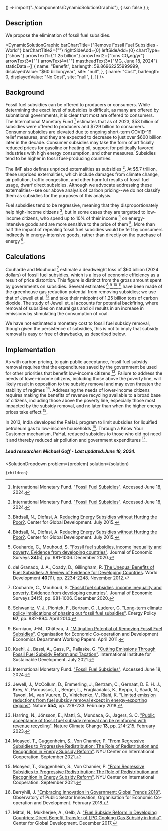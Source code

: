 

  () => import("../components/DynamicSolutionGraphic"),
  { ssr: false }
);

## Description

We propose the elimination of fossil fuel subsidies.

<DynamicSolutionGraphic
  barChartTitle={"Remove Fossil Fuel Subsidies - World"}
  barChartTitle2={""}
  rightSideAdd={0}
  leftSideAdd={0}
  chartType={"show"}
  arrowText1={"1.25 billion"}
  arrowText2={"tons CO₂eq/yr"}
  arrowText3={""}
  arrowText4={""}
  mastheadText3={"MG, June 18, 2024"}
 staticData={[
    {
     name: "Benefit",
      barlength: 59.86962255999999,
      displayedValue: "$60 billion/year",
      site: "null",
    },
    {
      name: "Cost",
      barlength: 0,
      displayedValue: "No Cost",
      site: "null",
    },
  ]}
/>

## Background

Fossil fuel subsidies can be offered to producers or consumers. While determining the exact level of subsidies is difficult, as many are offered by subnational governments, it is clear that most are offered to consumers. The International Monetary Fund [^"8"] estimates that as of 2023, $53 billion of subsidies were offered to producers and $729 billion to consumers. Consumer subsidies are elevated due to ongoing short-term COVID-19 relief measures, and they are expected to decrease to just over $600 billion later in the decade. Consumer subsidies may take the form of artificially reduced prices for gasoline or heating oil, support for politically favored industries with high energy consumption, and other measures. Subsidies tend to be higher in fossil fuel-producing countries.

The IMF also defines unpriced externalities as subsidies [^"8"]. At $5.7 trillion, these unpriced externalities, which include damages from climate change, air pollution, traffic congestion, and other harmful results of fossil fuel usage, dwarf direct subsidies. Although we advocate addressing these externalities--see our above analysis of carbon pricing--we do not classify them as subsidies for the purposes of this analysis.

Fuel subsidies tend to be regressive, meaning that they disproportionately help high-income citizens [^"3"], but in some cases they are targetted to low-income citizens, who spend up to 10% of their income [^"3"] on energy-intensive goods and are more sensitive to the price of them [^"6"]. More than half the impact of repealing fossil fuel subsidies would be felt by consumers indirectly in energy-intensive goods, rather than directly on the purchase of energy [^"2"].

## Calculations

Couharde and Mouhoud [^"6"] estimate a deadweight loss of $60 billion (2024 dollars) of fossil fuel subsidies, which is a loss of economic efficiency as a result of price distortion. This figure is distinct from the gross amount spent by governments on subsidies. Several estimates [^"9"],[^"10"],[^"1"],[^"8"] have been made of the greenhouse gas reduction potential from removing subsidies; we use that of Jewell et al. [^"7"] and take their midpoint of 1.25 billion tons of carbon dioxide. The study of Jewell et. al accounts for potential backfiring, where removal of subsidies on natural gas and oil results in an increase in emissions by stimulating the consumption of coal.

We have not estimated a monetary cost to fossil fuel subsidy removal, though given the persistence of subsidies, this is not to imply that subsidy removal is easy or free of drawbacks, as described below.

## Implementation

As with carbon pricing, to gain public acceptance, fossil fuel subsidy removal requires that the expenditures saved by the government be used for other priorities that benefit low-income citizens [^"11"]. Failure to address the needs of lower-income citizens, including those above the poverty line, will likely result in opposition to the subsidy removal and may even threaten the stability of regimes [^"12"]. Addressing the needs of lower-income citizens requires making the benefits of revenue recycling available to a broad base of citizens, including those above the poverty line, especially those most impacted by the subsidy removal, and no later than when the higher energy prices take effect [^"12"].

In 2013, India developed the PaHaL program to limit subsidies for liquified petroleum gas to low-income households [^"4"]. Through a Know Your Customer mechanism, PaHaL reduced subsidies to those who did not need it and thereby reduced air pollution and government expenditures [^"5"].

##### Lead researcher: Michael Goff - Last updated:June 18, 2024.



[^"5"]: Mittal, N., Mukherjee, A., Gelb, A. ["Fuel Subsidy Reform in Developing Countries: Direct Benefit Transfer of LPG Cooking Gas Subsidy in India"](https://www.cgdev.org/publication/fuel-subsidy-reform-developing-countries-india). Center for Global Development. December 2017.
[^"4"]: Berryhill, J. ["Embracing Innovation in Government: Global Trends 2018"](https://oecd-opsi.org/blog/embracing-innovation-in-government-global-trends-2018/). Observatory of Public Sector Innovation, Organisation for Economic Co-operation and Development. February 2018.
[^"1"]: Kuehl, J., Bassi, A., Gass, P., Pallaske, G. ["Cutting Emissions Through Fossil Fuel Subsidy Reform and Taxation"](https://www.iisd.org/publications/cutting-emissions-fossil-fuel-subsidies-taxation). International Institute for Sustainable Development. July 2021.
[^"2"]: del Granado, J. A., Coady, D., Gillingham, R. [The Unequal Benefits of Fuel Subsidies: A Review of Evidence for Developing Countries](https://www.sciencedirect.com/science/article/abs/pii/S0305750X12001155). World Development **40**(11), pp. 2234-2248. November 2012.
[^"3"]: Birdsall, N., Diofasi, A. [Reducing Energy Subsidies without Hurting the Poor?](https://www.cgdev.org/blog/reducing-energy-subsidies-without-hurting-poor). Center for Global Development. July 2015.
[^"6"]: Couharde, C., Mouhoud, S. ["Fossil fuel subsidies, income inequality and poverty. Evidence from developing countries"](https://onlinelibrary.wiley.com/doi/abs/10.1111/joes.12384). Journal of Economic Surveys **34**(5), pp. 981-1006. December 2020.
[^"7"]: Jewell, J., McCollum, D., Emmerling, J., Bertram, C., Gernaat, D. E. H. J., Krey, V., Paroussos, L., Berger, L., Fragkiadakis, K., Keppo, I., Saadi, N., Tavoni, M., van Vuuren, D., Vinichenko, V., Riahi, K. ["Limited emission reductions from fuel subsidy removal except in energy-exporting regions"](https://www.nature.com/articles/nature25467). Nature **554**, pp. 229-233. February 2018.
[^"8"]: International Monetary Fund. ["Fossil Fuel Subsidies"](https://www.imf.org/en/Topics/climate-change/energy-subsidies). Accessed June 18, 2024.
[^"9"]: Schwanitz, V. J., Piontek, F., Bertram, C., Luderer, G. ["Long-term climate policy implications of phasing out fossil fuel subsidies"](https://ideas.repec.org/a/eee/enepol/v67y2014icp882-894.html). Energy Policy **67**, pp. 882-894. April 2014.
[^"10"]: Burniaux, J-M., Château, J. ["Mitigation Potential of Removing Fossil Fuel Subsidies"](https://www.oecd-ilibrary.org/economics/mitigation-potential-of-removing-fossil-fuel-subsidies_5kgdx1jr2plp-en). Organisation for Economic Co-operation and Development Economics Department Working Papers. April 2011.
[^"11"]: Harring, N., Jönsson, E., Matti, S., Mundaca, G., Jagers, S. C. ["Public acceptance of fossil fuel subsidy removal can be reinforced with revenue recycling"](https://www.nature.com/articles/s41558-023-01609-4). Nature Climate Change **13**, pp. 214-215. February 2023.
[^"12"]: Moayed, T., Guggenheim, S., Von Chamier, P. ["From Regressive Subsidies to Progressive Redistribution: The Role of Redistribution and Recognition in Energy Subsidy Reform"](https://cic.nyu.edu/resources/from-regressive-subsidies-to-progressive-redistribution-the-role-of-redistribution-and-recognition-in-energy-subsidy-reform/). NYU Center on International Cooperation. September 2021.


  <SolutionDropdown 
    problem={problem} 
    solution={solution}
  >
    {children}
  </SolutionDropdown>